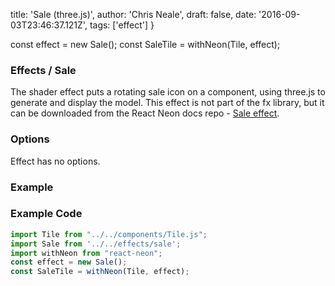 
  title: 'Sale (three.js)',
  author: 'Chris Neale',
  draft: false,
  date: '2016-09-03T23:46:37.121Z',
  tags: ['effect']
}

const effect = new Sale();
const SaleTile = withNeon(Tile, effect);

### Effects / Sale

The shader effect puts a rotating sale icon on a component, using three.js to generate and display the model. This effect is not part of the fx library, but it can be downloaded from the React Neon docs repo - [Sale effect](https://github.com/onion2k/react-neon-docs/blob/master/src/effects/sale.js).

### Options

Effect has no options.

### Example

<SaleTile />

### Example Code

```javascript
import Tile from "../../components/Tile.js";
import Sale from '../../effects/sale';
import withNeon from "react-neon";
const effect = new Sale();
const SaleTile = withNeon(Tile, effect);
```


